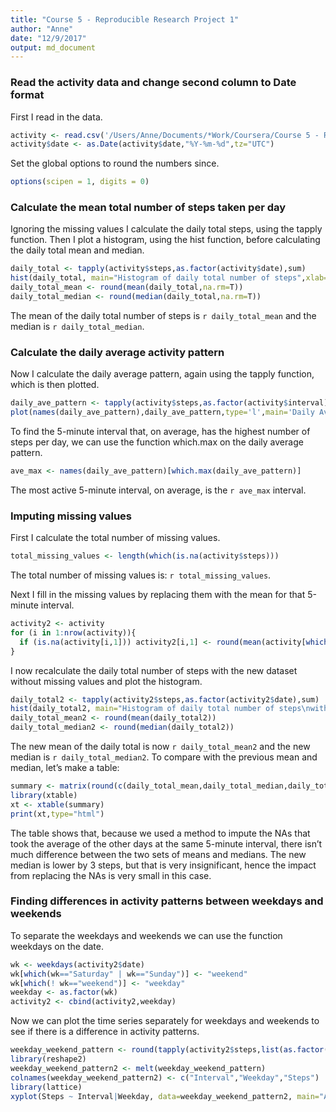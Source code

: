 ```yaml
---
title: "Course 5 - Reproducible Research Project 1"
author: "Anne"
date: "12/9/2017"
output: md_document
---
```


  
  
### Read the activity data and change second column to Date format  
  
First I read in the data.

```r
activity <- read.csv('/Users/Anne/Documents/*Work/Coursera/Course 5 - Reproducible Research/Course project 1/activity.csv')
activity$date <- as.Date(activity$date,"%Y-%m-%d",tz="UTC")
```
  
Set the global options to round the numbers since.

```r
options(scipen = 1, digits = 0)
```

### Calculate the mean total number of steps taken per day  
  
Ignoring the missing values I calculate the daily total steps, using the tapply function. Then I plot a histogram, using the hist function, before calculating the daily total mean and median.  

```r
daily_total <- tapply(activity$steps,as.factor(activity$date),sum)
hist(daily_total, main="Histogram of daily total number of steps",xlab="Steps",breaks=10)
daily_total_mean <- round(mean(daily_total,na.rm=T))
daily_total_median <- round(median(daily_total,na.rm=T))
```

The mean of the daily total number of steps is `r daily_total_mean` and the median is `r daily_total_median`.

### Calculate the daily average activity pattern  
  
Now I calculate the daily average pattern, again using the tapply function, which is then plotted.  

```r
daily_ave_pattern <- tapply(activity$steps,as.factor(activity$interval),mean,na.rm=T)
plot(names(daily_ave_pattern),daily_ave_pattern,type='l',main='Daily Average Activity Pattern',xlab='5-minute interval',ylab='Number of steps')
```
  
To find the 5-minute interval that, on average, has the highest number of steps per day, we can use the function which.max on the daily average pattern.  

```r
ave_max <- names(daily_ave_pattern)[which.max(daily_ave_pattern)]
```

The most active 5-minute interval, on average, is the `r ave_max` interval.  

### Imputing missing values  
  
First I calculate the total number of missing values.  

```r
total_missing_values <- length(which(is.na(activity$steps)))
```
  
The total number of missing values is: `r total_missing_values`.  
  
Next I fill in the missing values by replacing them with the mean for that 5-minute interval.  

```r
activity2 <- activity
for (i in 1:nrow(activity)){
  if (is.na(activity[i,1])) activity2[i,1] <- round(mean(activity[which(activity[,3]==activity[i,3]),1],na.rm=T))
}
```
  
I now recalculate the daily total number of steps with the new dataset without missing values and plot the histogram.  
  
```r
daily_total2 <- tapply(activity2$steps,as.factor(activity2$date),sum)
hist(daily_total2, main="Histogram of daily total number of steps\nwith missing values imputed",xlab="Steps",breaks=10)
daily_total_mean2 <- round(mean(daily_total2))
daily_total_median2 <- round(median(daily_total2))
```

The new mean of the daily total is now `r daily_total_mean2` and the new median is `r daily_total_median2`. To compare with the previous mean and median, let's make a table:

```r
summary <- matrix(round(c(daily_total_mean,daily_total_median,daily_total_mean2,daily_total_median2)),nrow=2,dimnames=list(c("With NAs","Without NAs"),c("Mean","Median")))
library(xtable)
xt <- xtable(summary)
print(xt,type="html")
```
  

The table shows that, because we used a method to impute the NAs that took the average of the other days at the same 5-minute interval, there isn't much difference between the two sets of means and medians. The new median is lower by 3 steps, but that is very insignificant, hence the impact from replacing the NAs is very small in this case.  

### Finding differences in activity patterns between weekdays and weekends  
  
To separate the weekdays and weekends we can use the function weekdays on the date.

```r
wk <- weekdays(activity2$date)
wk[which(wk=="Saturday" | wk=="Sunday")] <- "weekend"
wk[which(! wk=="weekend")] <- "weekday"
weekday <- as.factor(wk)
activity2 <- cbind(activity2,weekday)
```

Now we can plot the time series separately for weekdays and weekends to see if there is a difference in activity patterns.  

```r
weekday_weekend_pattern <- round(tapply(activity2$steps,list(as.factor(activity2$interval),activity2$weekday),mean,na.rm=T))
library(reshape2)
weekday_weekend_pattern2 <- melt(weekday_weekend_pattern)
colnames(weekday_weekend_pattern2) <- c("Interval","Weekday","Steps")
library(lattice)
xyplot(Steps ~ Interval|Weekday, data=weekday_weekend_pattern2, main="Activity Pattern by Weekday or Weekend",type='l',layout=c(1,2))
```